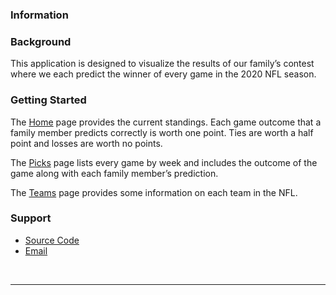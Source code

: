 ### Information

<h3>Background</h3>

This application is designed to visualize the results of our family's contest where we each predict the winner of every game in the 2020 NFL season.

<h3>Getting Started</h3>

The [Home](#section-home) page provides the current standings. Each game outcome that a family member predicts correctly is worth one point. Ties are worth a half point and losses are worth no points.

The [Picks](#section-picks) page lists every game by week and includes the outcome of the game along with each family member's prediction.

The [Teams](#section-teams) page provides some information on each team in the NFL.

<h3>Support</h3>

* <span class="fa fa-github-square"></span><a href="https://github.com/dnegrey/nflFamilyPicks" target="_blank">Source Code</a>
* <span class="fa fa-envelope"></span><a href="mailto:dnegrey@gmail.com">Email</a>

<br>

----------

<div style="height: 20px;"></div>
